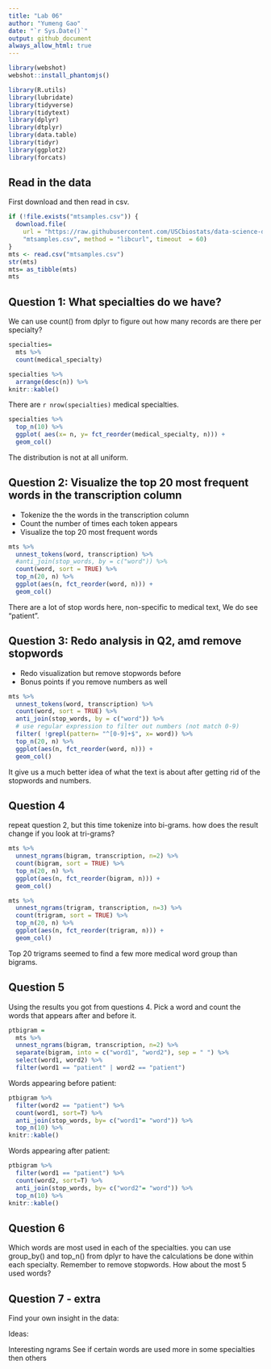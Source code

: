 ```yaml
---
title: "Lab 06"
author: "Yumeng Gao"
date: "`r Sys.Date()`"
output: github_document
always_allow_html: true
---
```


```r
library(webshot)
webshot::install_phantomjs()
```

```r
library(R.utils)
library(lubridate)
library(tidyverse)
library(tidytext)
library(dplyr)
library(dtplyr)
library(data.table)
library(tidyr)
library(ggplot2)
library(forcats)
```

## Read in the data
First download and then read in csv.
```r
if (!file.exists("mtsamples.csv")) {
  download.file(
    url = "https://raw.githubusercontent.com/USCbiostats/data-science-data/master/00_mtsamples/mtsamples.csv",
    "mtsamples.csv", method = "libcurl", timeout  = 60)
}
mts <- read.csv("mtsamples.csv")
str(mts)
mts= as_tibble(mts)
mts
```

## Question 1: What specialties do we have?
We can use count() from dplyr to figure out how many records are there per specialty? 
```r
specialties=
  mts %>%
  count(medical_specialty)

specialties %>%
  arrange(desc(n)) %>%
knitr::kable()
```

There are `r nrow(specialties)` medical specialties.

```r
specialties %>%
  top_n(10) %>%
  ggplot( aes(x= n, y= fct_reorder(medical_specialty, n))) +
  geom_col()
```

The distribution is not at all uniform.

## Question 2: Visualize the top 20 most frequent words in the transcription column

* Tokenize the the words in the transcription column
* Count the number of times each token appears
* Visualize the top 20 most frequent words

```r
mts %>%
  unnest_tokens(word, transcription) %>%
  #anti_join(stop_words, by = c("word")) %>%
  count(word, sort = TRUE) %>%
  top_n(20, n) %>%
  ggplot(aes(n, fct_reorder(word, n))) +
  geom_col()
```

There are a lot of stop words here, non-specific to medical text,
We do see "patient".

## Question 3: Redo analysis in Q2, amd remove stopwords
* Redo visualization but remove stopwords before
* Bonus points if you remove numbers as well

```r
mts %>%
  unnest_tokens(word, transcription) %>%
  count(word, sort = TRUE) %>%
  anti_join(stop_words, by = c("word")) %>%
  # use regular expression to filter out numbers (not match 0-9)
  filter( !grepl(pattern= "^[0-9]+$", x= word)) %>%
  top_n(20, n) %>%
  ggplot(aes(n, fct_reorder(word, n))) +
  geom_col()
```

It give us a much better idea of what the text is about after getting rid of the stopwords and numbers.

## Question 4
repeat question 2, but this time tokenize into bi-grams. 
how does the result change if you look at tri-grams?


```r
mts %>%
  unnest_ngrams(bigram, transcription, n=2) %>%
  count(bigram, sort = TRUE) %>%
  top_n(20, n) %>%
  ggplot(aes(n, fct_reorder(bigram, n))) +
  geom_col()
```

```r
mts %>%
  unnest_ngrams(trigram, transcription, n=3) %>%
  count(trigram, sort = TRUE) %>%
  top_n(20, n) %>%
  ggplot(aes(n, fct_reorder(trigram, n))) +
  geom_col()
```

Top 20 trigrams seemed to find a few more medical word group than bigrams.

## Question 5
Using the results you got from questions 4. Pick a word and count the words that appears after and before it.

```r
ptbigram =
  mts %>%
  unnest_ngrams(bigram, transcription, n=2) %>%
  separate(bigram, into = c("word1", "word2"), sep = " ") %>%
  select(word1, word2) %>%
  filter(word1 == "patient" | word2 == "patient")
```

Words appearing before patient:

```r
ptbigram %>%
  filter(word2 == "patient") %>%
  count(word1, sort=T) %>%
  anti_join(stop_words, by= c("word1"= "word")) %>%
  top_n(10) %>%
knitr::kable()
```

Words appearing after patient:

```r
ptbigram %>%
  filter(word1 == "patient") %>%
  count(word2, sort=T) %>%
  anti_join(stop_words, by= c("word2"= "word")) %>%
  top_n(10) %>%
knitr::kable()
```

## Question 6
Which words are most used in each of the specialties. you can use group_by() and top_n() from dplyr to have the calculations be done within each specialty. Remember to remove stopwords. How about the most 5 used words?




## Question 7 - extra
Find your own insight in the data:

Ideas:

Interesting ngrams
See if certain words are used more in some specialties then others


































































